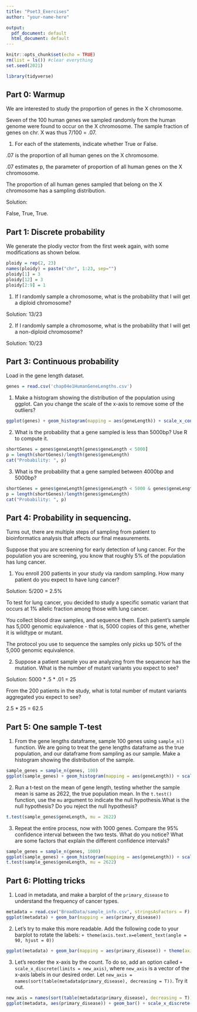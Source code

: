 ```yaml
---
title: "Pset3_Exercises"
author: "your-name-here"

output:
  pdf_document: default
  html_document: default
---
```


```r
knitr::opts_chunk$set(echo = TRUE)
rm(list = ls()) #clear everything
set.seed(2021)

library(tidyverse)
```

## Part 0: Warmup

We are interested to study the proportion of genes in the X chromosome. 

Seven of the 100 human genes we sampled randomly from the human genome were found to occur on the X chromosome. The sample fraction of genes on chr. X was thus 7/100 = .07.

1. For each of the statements, indicate whether True or False.

.07 is the proportion of all human genes on the X chromosome. 

.07 estimates p, the parameter of proportion of all human genes on the X chromosome. 

The proportion of all human genes sampled that belong on the X chromosome has a sampling distribution. 

Solution:

False, True, True.

## Part 1: Discrete probability

We generate the plodiy vector from the first week again, with some modifications as shown below.

```r
ploidy = rep(2, 23)
names(ploidy) = paste("chr", 1:23, sep="")
ploidy[1] = 3
ploidy[12] = 3
ploidy[2:9] = 1
```

1. If I randomly sample a chromosome, what is the probability that I will get a diploid chromosome?
  
Solution: 13/23

2. If I randomly sample a chromosome, what is the probability that I will get a non-diploid chromosome?

Solution: 10/23

## Part 3: Continuous probability

Load in the gene length dataset.

```r
genes = read.csv('chap04e1HumanGeneLengths.csv')
```


1. Make a histogram showing the distribution of the population using ggplot. Can you change the scale of the x-axis to remove some of the outliers?

```r
ggplot(genes) + geom_histogram(mapping = aes(geneLength)) + scale_x_continuous(limits = c(0, 10000))
```

2. What is the probability that a gene sampled is less than 5000bp? Use R to compute it.

```r
shortGenes = genes$geneLength[genes$geneLength < 5000]
p = length(shortGenes)/length(genes$geneLength)
cat("Probability: ", p)
```

3. What is the probability that a gene sampled between 4000bp and 5000bp?

```r
shortGenes = genes$geneLength[genes$geneLength < 5000 & genes$geneLength > 4000]
p = length(shortGenes)/length(genes$geneLength)
cat("Probability: ", p)
```


## Part 4: Probability in sequencing.

Turns out, there are multiple steps of sampling from patient to bioinformatics analysis that affects our final measurements.

Suppose that you are screening for early detection of lung cancer. For the population you are screening, you know that roughly 5% of the population has lung cancer.

1. You enroll 200 patients in your study via random sampling. How many patient do you expect to have lung cancer?

Solution: 5/200 = 2.5%

To test for lung cancer, you decided to study a specific somatic variant that occurs at 1% allelic fraction among those with lung cancer.

You collect blood draw samples, and sequence them. Each patient's sample has 5,000 genomic equivalence - that is, 5000 copies of this gene, whether it is wildtype or mutant.

The protocol you use to sequence the samples only picks up 50% of the 5,000 genomic equivalence. 

2. Suppose a patient sample you are analyzing from the sequencer has the mutation. What is the number of mutant variants you expect to see?

Solution: 5000 * .5 * .01 = 25

From the 200 patients in the study, what is total number of mutant variants aggregated you expect to see?

2.5 * 25 = 62.5

## Part 5: One sample T-test


1. From the gene lengths dataframe, sample 100 genes using `sample_n()` function. We are going to treat the gene lengths dataframe as the true population, and our dataframe from sampling as our sample. Make a histogram showing the distribution of the sample.

```r
sample_genes = sample_n(genes, 100)
ggplot(sample_genes) + geom_histogram(mapping = aes(geneLength)) + scale_x_continuous(limits = c(0, 10000))

```

2. Run a t-test on the mean of gene length, testing whether the sample mean is same as 2622, the true population mean. In the `t.test()` function, use the `mu` argument to indicate the null hypothesis.What is the null hypothesis? Do you reject the null hypothesis? 

```r
t.test(sample_genes$geneLength, mu = 2622)
```


3. Repeat the entire process, now with 1000 genes. Compare the 95% confidence interval between the two tests. What do you notice? What are some factors that explain the different confidence intervals?

```r
sample_genes = sample_n(genes, 1000)
ggplot(sample_genes) + geom_histogram(mapping = aes(geneLength)) + scale_x_continuous(limits = c(0, 10000))
t.test(sample_genes$geneLength, mu = 2622)
```

## Part 6: Plotting tricks

1. Load in metadata, and make a barplot of the `primary_disease` to understand the frequency of cancer types. 

```r
metadata = read.csv("BroadData/sample_info.csv", stringsAsFactors = F)
ggplot(metadata) + geom_bar(mapping = aes(primary_disease)) 
```

2. Let's try to make this more readable. Add the following code to your barplot to rotate the labels: `+ theme(axis.text.x=element_text(angle = 90, hjust = 0))`

```r
ggplot(metadata) + geom_bar(mapping = aes(primary_disease)) + theme(axis.text.x=element_text(angle = 90, hjust = 0))
```

3. Let's reorder the x-axis by the count. To do so, add an option called `+ scale_x_discrete(limits = new_axis)`, where `new_axis` is a vector of the x-axis labels in our desired order. Let `new_axis = names(sort(table(metadata$primary_disease), decreasing = T))`. Try it out.

```r
new_axis = names(sort(table(metadata$primary_disease), decreasing = T))
ggplot(metadata, aes(primary_disease)) + geom_bar() + scale_x_discrete(limits = new_axis) + theme(axis.text.x=element_text(angle = 90, hjust = 0))
```

